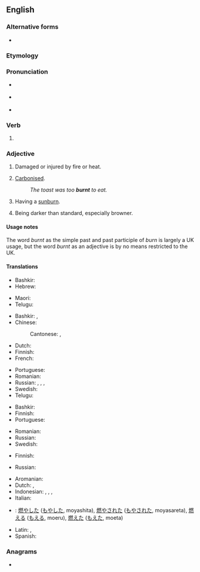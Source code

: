 ==English==

===Alternative forms===
* {{l|en|burned}}

===Etymology===
{{suffix|burn|t|lang=en}}

===Pronunciation===
* {{a|UK}} {{IPA|/ˈbɜːnt/|lang=en}}
* {{a|US}} {{IPA|/ˈbɜɹnt/|lang=en}}
* {{audio|en-us-burnt.ogg|Audio (US)|lang=en}}

===Verb===
{{head|en|verb form}}

# {{lb|en|Commonwealth|UK}} {{en-past of|burn}}

===Adjective===
{{en-adj}}
# Damaged or injured by fire or heat.
# {{lb|en|of food}} [[carbonize|Carbonised]].
#: ''The toast was too '''burnt''' to eat.''
# {{lb|en|of a person}} Having a [[sunburn]].
# {{lb|en|of a colour}} Being darker than standard, especially browner.

====Usage notes====
The word ''burnt'' as the simple past and past participle of ''burn'' is largely a UK usage, but the word ''burnt'' as an adjective is by no means restricted to the UK.

====Translations====
{{trans-top|damaged or injured by fire or heat}}
* Bashkir: {{t|ba|янған}}
* Hebrew: {{t|he|שָׂרוּף|tr=sarúf}}
{{trans-mid}}
* Maori: {{t|mi|mahunu}}
* Telugu: {{t+|te|దగ్ధము}}
{{trans-bottom}}

{{trans-top|carbonized}}
* Bashkir: {{t|ba|көйгән}}, {{t|ba|янған}}
* Chinese:
*: Cantonese: {{t|yue|燶|sc=Hani}}, {{t|yue|㶶|tr=nung1|sc=Hani}}
* Dutch: {{t+|nl|verbrand}}
* Finnish: {{t+|fi|palanut}}
* French: {{t+|fr|brûlé}}
{{trans-mid}}
* Portuguese: {{t+|pt|queimado}}
* Romanian: {{t+|ro|ars}}
* Russian: {{t+|ru|горе́лый}}, {{t+|ru|жжёный}}, {{t+|ru|сгоре́вший}}, {{t+|ru|вы́жженный}} {{qualifier|scorched}}
* Swedish: {{t+|sv|bränd}}
* Telugu: {{t+|te|మాడు}}
{{trans-bottom}}

{{trans-top|sun-burned}}
* Bashkir: {{t|ba|янған}}
* Finnish: {{t+|fi|palanut}}
* Portuguese: {{t+|pt|queimado}}
{{trans-mid}}
* Romanian: {{t+|ro|ars}}
* Russian: {{t+|ru|загоре́лый}}
* Swedish: {{t+|sv|solbränd|c}}
{{trans-bottom}}

{{trans-top|browner than standard}}
* Finnish: {{t+|fi|poltettu}}
{{trans-mid}}
* Russian: {{t+|ru|подгоре́вший}}
{{trans-bottom}}

{{checktrans-top}}<!--We don't have translations of inflected forms. Does the word fit the adjective senses?-->
* Aromanian: {{t-check|rup|arsu}}
* Dutch: {{t+check|nl|verbrandde}}, {{t+check|nl|verbrand}}
* Indonesian: {{t+check|id|bakar|alt=membakar}}, {{t+check|id|bakar|alt=membakar}}, {{t+check|id|bakar|alt=dibakar}}, {{t+check|id|bakar|alt=terbakar}}
* Italian: {{t+check|it|arso}}
{{trans-mid}}
* {{ttbc|ja}}: [[燃やした]] ([[もやした]], moyashita), [[燃やされた]] ([[もやされた]], moyasareta), [[燃える]] ([[もえる]], moeru), [[燃えた]] ([[もえた]], moeta)
* Latin: {{t-check|la|ārsus}}, {{t-check|la|aestuātus}}
* Spanish: {{t+check|es|quemado}}
{{trans-bottom}}

===Anagrams===
* {{anagrams|en|Brunt|brunt}}